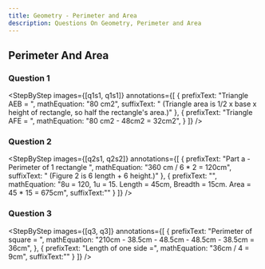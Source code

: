 ```yaml
---
title: Geometry - Perimeter and Area
description: Questions On Geometry, Perimeter and Area
---
```




## Perimeter And Area

### Question 1

<Accordions>
  <Accordion title="Question">
    <QuestionWithImage
      image={q1}
      subquestions={["In the figure above, ABCH is a square and DEGH is a rectangle. Given that the area of the shaded triangle is 35 cm², find the length of DE."]}
    />
  </Accordion>
  <Accordion title="Answer Walkthrough">

<StepByStep
  images={[q1s1, q1s1]}
  annotations={[
    {
      prefixText: "Triangle AEB = ",
      mathEquation: "80 cm2",
      suffixText: " (Triangle area is 1/2 x base x height of rectangle, so half the rectangle's area.)"
    },
    {
      prefixText: "Triangle AFE = ",
      mathEquation: "80 cm2 - 48cm2 = 32cm2",
    }
  ]}
/>
  </Accordion>
</Accordions>

### Question 2

<Accordions>
  <Accordion title="Question">
    <QuestionWithImage
      image={q2}
      subquestions={[
"Figure 1 shows a rectangular tile.",
"Figure 2 is formed using 5 such tiles. The perimeter of Figure 2 is 360 cm.",
"(a) Find the perimeter of Figure 1.",
"(b) The length of the rectangular tile was 3 times as long as its breadth. Find the area of the rectangular tile."
]}
    />
  </Accordion>
  <Accordion title="Answer Walkthrough">

<StepByStep
  images={[q2s1, q2s2]}
  annotations={[
    {
      prefixText: "Part a - Perimeter of 1 rectangle ",
      mathEquation: "360 cm / 6 * 2 = 120cm",
      suffixText: " (Figure 2 is 6 length + 6 height.)"
    },
    {
      prefixText: "",
      mathEquation: "8u = 120, 1u = 15. Length = 45cm, Breadth = 15cm. Area = 45 * 15 = 675cm",
      suffixText:""
    }
  ]}
/>
  </Accordion>
</Accordions>

### Question 3

<Accordions>
  <Accordion title="Question">
    <QuestionWithImage
      image={q3}
      subquestions={[
"A wire 210 cm long was cut into 2 pieces and bent to form a rectangle and a square. The length of the rectangle is 48.5 cm and its breadth is 38.5 cm. Find the length of one side of the square."
]}
    />
  </Accordion>
  <Accordion title="Answer Walkthrough">

<StepByStep
  images={[q3, q3]}
  annotations={[
    {
      prefixText: "Perimeter of square = ",
      mathEquation: "210cm - 38.5cm - 48.5cm - 48.5cm - 38.5cm = 36cm",
    },
    {
      prefixText: "Length of one side =",
      mathEquation: "36cm / 4 = 9cm",
      suffixText:""
    }
  ]}
/>
  </Accordion>
</Accordions>
